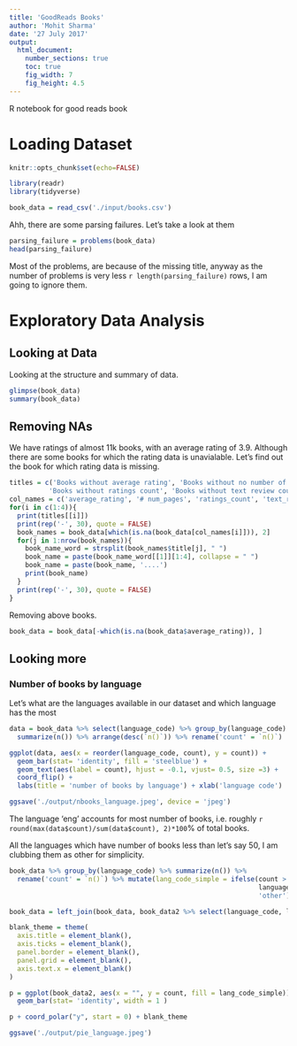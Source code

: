 ```yaml
---
title: 'GoodReads Books'
author: 'Mohit Sharma'
date: '27 July 2017'
output:
  html_document:
    number_sections: true
    toc: true
    fig_width: 7
    fig_height: 4.5
---
```


R notebook for good reads book

# Loading Dataset

```r
knitr::opts_chunk$set(echo=FALSE)
```
```r
library(readr)
library(tidyverse)

```

```r
book_data = read_csv('./input/books.csv')
```
Ahh, there are some parsing failures. Let's take a look at them
```r
parsing_failure = problems(book_data)
head(parsing_failure)
```
Most of the problems, are because of the missing title, anyway as the number of problems is very less `r length(parsing_failure)` rows, I am going to ignore them.

# Exploratory Data Analysis

## Looking at Data

Looking at the structure and summary of data.
```r

glimpse(book_data)
summary(book_data)

```

## Removing NAs

We have ratings of almost 11k books, with an average rating of 3.9. Although there are some books for which the rating data is unavialable.
Let's find out the book for which rating data is missing.

```r

titles = c('Books without average rating', 'Books without no number of pages', 
          'Books without ratings count', 'Books without text review count' )
col_names = c('average_rating', '# num_pages', 'ratings_count', 'text_reviews_count')
for(i in c(1:4)){
  print(titles[[i]])
  print(rep('-', 30), quote = FALSE)
  book_names = book_data[which(is.na(book_data[col_names[i]])), 2]
  for(j in 1:nrow(book_names)){
    book_name_word = strsplit(book_names$title[j], " ")
    book_name = paste(book_name_word[[1]][1:4], collapse = " ")
    book_name = paste(book_name, '....')
    print(book_name)
  }
  print(rep('-', 30), quote = FALSE)
}

```

Removing above books.
```r
book_data = book_data[-which(is.na(book_data$average_rating)), ]
```

## Looking more

### Number of books by language

Let's what are the languages available in our dataset and which language has the most

```r

data = book_data %>% select(language_code) %>% group_by(language_code) %>% 
  summarize(n()) %>% arrange(desc(`n()`)) %>% rename('count' = `n()`)

ggplot(data, aes(x = reorder(language_code, count), y = count)) +
  geom_bar(stat= 'identity', fill = 'steelblue') +
  geom_text(aes(label = count), hjust = -0.1, vjust= 0.5, size =3) +
  coord_flip() +
  labs(title = 'number of books by language') + xlab('language code')

ggsave('./output/nbooks_language.jpeg', device = 'jpeg')

```
The language 'eng' accounts for most number of books, i.e. roughly `r round(max(data$count)/sum(data$count), 2)*100`% of total books.

All the languages which have number of books less than let's say 50, I am clubbing them as other for simplicity. 

```r
book_data %>% group_by(language_code) %>% summarize(n()) %>%
  rename('count' = `n()`) %>% mutate(lang_code_simple = ifelse(count > 50,
                                                               language_code,
                                                               'other')) -> book_data2

book_data = left_join(book_data, book_data2 %>% select(language_code, lang_code_simple), by = c('language_code' = 'language_code'))
```

```r

blank_theme = theme(
  axis.title = element_blank(),
  axis.ticks = element_blank(),
  panel.border = element_blank(),
  panel.grid = element_blank(),
  axis.text.x = element_blank()
)

p = ggplot(book_data2, aes(x = "", y = count, fill = lang_code_simple)) +
  geom_bar(stat= 'identity', width = 1 )

p + coord_polar("y", start = 0) + blank_theme

ggsave('./output/pie_language.jpeg')

```


